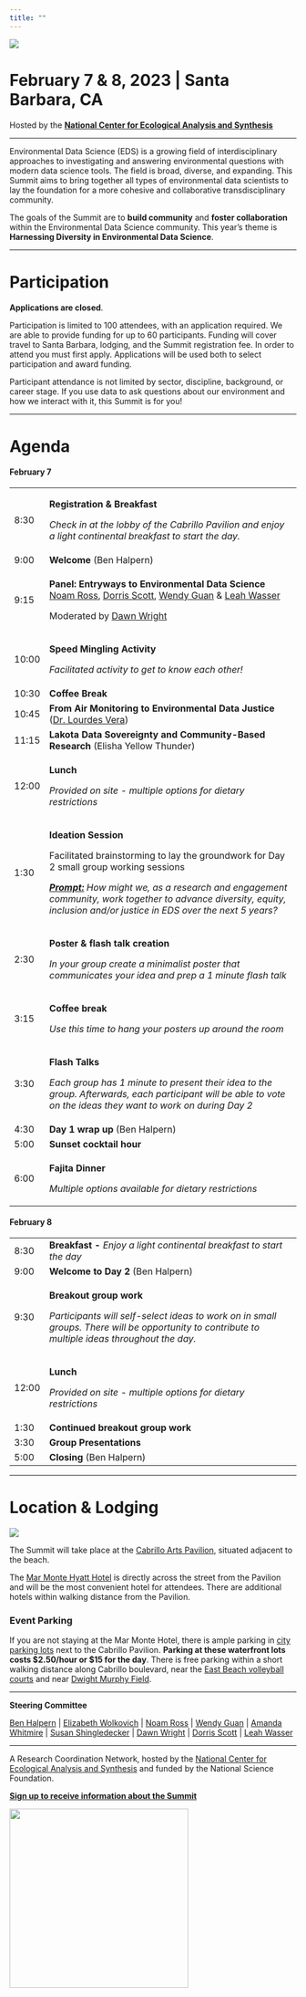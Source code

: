 ```yaml
---
title: ""
---
```


![](img/eds-banner-date-location.jpg){fig-align="center"}

# **February 7 & 8, 2023 \| Santa Barbara, CA**

Hosted by the [**National Center for Ecological Analysis and Synthesis**](https://www.nceas.ucsb.edu/)

------------------------------------------------------------------------

Environmental Data Science (EDS) is a growing field of interdisciplinary approaches to investigating and answering environmental questions with modern data science tools. The field is broad, diverse, and expanding. This Summit aims to bring together all types of environmental data scientists to lay the foundation for a more cohesive and collaborative transdisciplinary community.

The goals of the Summit are to **build community** and **foster collaboration** within the Environmental Data Science community. This year's theme is **Harnessing Diversity in Environmental Data Science**.

------------------------------------------------------------------------

# Participation

**Applications are closed**.

Participation is limited to 100 attendees, with an application required. We are able to provide funding for up to 60 participants. Funding will cover travel to Santa Barbara, lodging, and the Summit registration fee. In order to attend you must first apply. Applications will be used both to select participation and award funding.

Participant attendance is not limited by sector, discipline, background, or career stage. If you use data to ask questions about our environment and how we interact with it, this Summit is for you!

------------------------------------------------------------------------

# Agenda

#### **February 7**

+---------+---------------------------------------------------------------------------------------------------------------------------------------------------------------------------------------------+
| 8:30    | **Registration & Breakfast**                                                                                                                                                                |
|         |                                                                                                                                                                                             |
|         | *Check in at the lobby of the Cabrillo Pavilion and enjoy a light continental breakfast to start the day.*                                                                                  |
+---------+---------------------------------------------------------------------------------------------------------------------------------------------------------------------------------------------+
| 9:00    | **Welcome** (Ben Halpern)                                                                                                                                                                   |
+---------+---------------------------------------------------------------------------------------------------------------------------------------------------------------------------------------------+
| 9:15    | **Panel: Entryways to Environmental Data Science**\                                                                                                                                         |
|         | [Noam Ross](https://www.noamross.net/), [Dorris Scott](https://dscott.netlify.app/), [Wendy Guan](https://scholar.harvard.edu/wendy-guan/home) & [Leah Wasser](https://www.leahwasser.com/) |
|         |                                                                                                                                                                                             |
|         | Moderated by [Dawn Wright](https://dusk.geo.orst.edu/index.html)                                                                                                                            |
+---------+---------------------------------------------------------------------------------------------------------------------------------------------------------------------------------------------+
| 10:00   | **Speed Mingling Activity**                                                                                                                                                                 |
|         |                                                                                                                                                                                             |
|         | *Facilitated activity to get to know each other!*                                                                                                                                           |
+---------+---------------------------------------------------------------------------------------------------------------------------------------------------------------------------------------------+
| 10:30   | **Coffee Break**                                                                                                                                                                            |
+---------+---------------------------------------------------------------------------------------------------------------------------------------------------------------------------------------------+
| 10:45   | **From Air Monitoring to Environmental Data Justice** ([Dr. Lourdes Vera](https://lourdesvera.github.io/))                                                                                  |
+---------+---------------------------------------------------------------------------------------------------------------------------------------------------------------------------------------------+
| 11:15   | **Lakota Data Sovereignty and Community-Based Research** (Elisha Yellow Thunder)                                                                                                            |
+---------+---------------------------------------------------------------------------------------------------------------------------------------------------------------------------------------------+
| 12:00   | **Lunch**                                                                                                                                                                                   |
|         |                                                                                                                                                                                             |
|         | *Provided on site - multiple options for dietary restrictions*                                                                                                                              |
+---------+---------------------------------------------------------------------------------------------------------------------------------------------------------------------------------------------+
| 1:30    | **Ideation Session**                                                                                                                                                                        |
|         |                                                                                                                                                                                             |
|         | Facilitated brainstorming to lay the groundwork for Day 2 small group working sessions                                                                                                      |
|         |                                                                                                                                                                                             |
|         | [***Prompt:***]{.underline} *How might we, as a research and engagement community, work together to advance diversity, equity, inclusion and/or justice in EDS over the next 5 years?*      |
+---------+---------------------------------------------------------------------------------------------------------------------------------------------------------------------------------------------+
| 2:30    | **Poster & flash talk creation**                                                                                                                                                            |
|         |                                                                                                                                                                                             |
|         | *In your group create a minimalist poster that communicates your idea and prep a 1 minute flash talk*                                                                                       |
+---------+---------------------------------------------------------------------------------------------------------------------------------------------------------------------------------------------+
| 3:15    | **Coffee break**                                                                                                                                                                            |
|         |                                                                                                                                                                                             |
|         | *Use this time to hang your posters up around the room*                                                                                                                                     |
+---------+---------------------------------------------------------------------------------------------------------------------------------------------------------------------------------------------+
| 3:30    | **Flash Talks**                                                                                                                                                                             |
|         |                                                                                                                                                                                             |
|         | *Each group has 1 minute to present their idea to the group. Afterwards, each participant will be able to vote on the ideas they want to work on during Day 2*                              |
+---------+---------------------------------------------------------------------------------------------------------------------------------------------------------------------------------------------+
| 4:30    | **Day 1 wrap up** (Ben Halpern)                                                                                                                                                             |
+---------+---------------------------------------------------------------------------------------------------------------------------------------------------------------------------------------------+
| 5:00    | **Sunset cocktail hour**                                                                                                                                                                    |
+---------+---------------------------------------------------------------------------------------------------------------------------------------------------------------------------------------------+
| 6:00    | **Fajita Dinner**                                                                                                                                                                           |
|         |                                                                                                                                                                                             |
|         | *Multiple options available for dietary restrictions*                                                                                                                                       |
+---------+---------------------------------------------------------------------------------------------------------------------------------------------------------------------------------------------+

#### **February 8**

+----------+-------------------------------------------------------------------------------------------------------------------------------------------------+
| 8:30     | **Breakfast -** *Enjoy a light continental breakfast to start the day*                                                                          |
+----------+-------------------------------------------------------------------------------------------------------------------------------------------------+
| 9:00     | **Welcome to Day 2** (Ben Halpern)                                                                                                              |
+----------+-------------------------------------------------------------------------------------------------------------------------------------------------+
| 9:30     | **Breakout group work**                                                                                                                         |
|          |                                                                                                                                                 |
|          | *Participants will self-select ideas to work on in small groups. There will be opportunity to contribute to multiple ideas throughout the day.* |
+----------+-------------------------------------------------------------------------------------------------------------------------------------------------+
| 12:00    | **Lunch**                                                                                                                                       |
|          |                                                                                                                                                 |
|          | *Provided on site - multiple options for dietary restrictions*                                                                                  |
+----------+-------------------------------------------------------------------------------------------------------------------------------------------------+
| 1:30     | **Continued breakout group work**                                                                                                               |
+----------+-------------------------------------------------------------------------------------------------------------------------------------------------+
| 3:30     | **Group Presentations**                                                                                                                         |
+----------+-------------------------------------------------------------------------------------------------------------------------------------------------+
| 5:00     | **Closing** (Ben Halpern)                                                                                                                       |
+----------+-------------------------------------------------------------------------------------------------------------------------------------------------+

------------------------------------------------------------------------

# Location & Lodging

![](img/2M9A9814-Pano.jpg){fig-align="center"}

The Summit will take place at the [Cabrillo Arts Pavilion](https://cabrillopavilion.santabarbaraca.gov/), situated adjacent to the beach.

The [Mar Monte Hyatt Hotel](https://www.hyatt.com/en-US/hotel/california/mar-monte-hotel/sbars) is directly across the street from the Pavilion and will be the most convenient hotel for attendees. There are additional hotels within walking distance from the Pavilion.

### Event Parking

If you are not staying at the Mar Monte Hotel, there is ample parking in [city parking lots](https://goo.gl/maps/6iihTuXCtmYxbrEz9) next to the Cabrillo Pavilion. **Parking at these waterfront lots costs \$2.50/hour or \$15 for the day**. There is free parking within a short walking distance along Cabrillo boulevard, near the [East Beach volleyball courts](https://goo.gl/maps/YoLd2nJwcmH4cqhy7) and near [Dwight Murphy Field](https://goo.gl/maps/y82sUHe4TAHgDcLp9). \

------------------------------------------------------------------------

**Steering Committee**

[Ben Halpern](https://www.nceas.ucsb.edu/about-us/our-people) \| [Elizabeth Wolkovich](https://biodiversity.ubc.ca/people/faculty/elizabeth-m-wolkovich) \| [Noam Ross](https://www.noamross.net/) \| [Wendy Guan](https://scholar.harvard.edu/wendy-guan/home) \| [Amanda Whitmire](https://library.stanford.edu/people/thalassa) \| [Susan Shingledecker](https://www.esipfed.org/about/staff/susan-shingledecker) \| [Dawn Wright](https://dusk.geo.orst.edu/index.html) \| [Dorris Scott](https://dscott.netlify.app/) \| [Leah Wasser](https://www.leahwasser.com/)

------------------------------------------------------------------------

A Research Coordination Network, hosted by the [National Center for Ecological Analysis and Synthesis](https://www.nceas.ucsb.edu/) and funded by the National Science Foundation.

[**Sign up to receive information about the Summit**](https://landing.mailerlite.com/webforms/landing/a5o1r3)

![](img/NCEAS-full%20logo-4C.png){fig-align="center" width="314"}
